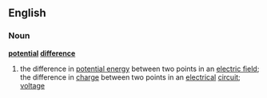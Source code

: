 ==English==
===Noun===
{{wikipedia}}
'''[[potential]] [[difference]]'''
# the difference in [[potential energy]] between two points in an [[electric field]]; the difference in [[charge]] between two points in an [[electrical]] [[circuit]]; [[voltage]]